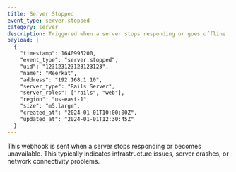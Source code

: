 ```yaml
---
title: Server Stopped
event_type: server.stopped  
category: server
description: Triggered when a server stops responding or goes offline
payload: |
  {
    "timestamp": 1640995200,
    "event_type": "server.stopped",
    "uid": "123123123123123123",
    "name": "Meerkat",
    "address": "192.168.1.10",
    "server_type": "Rails Server",
    "server_roles": ["rails", "web"],
    "region": "us-east-1",
    "size": "m5.large",
    "created_at": "2024-01-01T10:00:00Z",
    "updated_at": "2024-01-01T12:30:45Z"
  }
---
```


This webhook is sent when a server stops responding or becomes unavailable. This typically indicates infrastructure issues, server crashes, or network connectivity problems.
